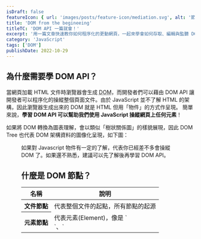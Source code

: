 ```yaml
---
isDraft: false
featureIcon: { url: 'images/posts/feature-icon/mediation.svg', alt: '節點符號' }
title: 'DOM from the begineeing'
titleTC: 'DOM API 一篇就會！'
excerpt: '用一篇文章快速教你如何程序化的更動網頁，一起來學會如何存取、編輯與監聽 DOM ，還有綜合懶人包！'
category: 'JavaScript'
tags: ['DOM']
publishDate: 2022-10-29
---
```


## 為什麼需要學 DOM API？

當網頁加載 HTML 文件時瀏覽器會生成 <abbr title="文件物件模型 (Document Object Model)">DOM</abbr>，而開發者們可以藉由 DOM API 讓開發者可以程序化的操縱整個頁面文件。由於 JavaScript 並不了解 HTML 的架構，因此瀏覽器生成出來的 DOM 就是 HTML 但用「物件」的方式作呈現。
簡單來說，**學習 DOM API 可以幫助我們使用 JavaScript 操縱網頁上任何元素**！

如果將 DOM 轉換為圖表理解，會以類似「樹狀關係圖」的樣貌展現，因此 DOM Tree 也代表 DOM 架構資料的圖像化呈現，如下圖：

<Figure width="651" height="351" src="images/posts/dom-from-the-begineeing/dom-tree.webp" alt="DOM 的樹狀圖表" />

<Info type="success">
  如果對 Javascript 物件有一定的了解，代表你已經差不多會操縱 DOM 了。如果還不熟悉，建議可以先了解後再學習 DOM API。
</Info>

## 什麼是 DOM 節點？

<table>
    <thead>
        <tr>
            <th>名稱</th>
            <th>說明</th>
        </tr>
    </thead>
    <tbody>
        <tr>
            <th style="min-width:60px">文件節點</th>
            <td>代表整個文件的起點，所有節點的起源</td>
        </tr>
        <tr>
            <th>元素節點</th>
            <td>代表元素(Element)，像是 `<div>`、`<script>`、`<h1>`</td>
        </tr>
        <tr>
            <th>屬性節點</th>
            <td>代表元素的屬性如 `id`、`class`</td>
        </tr>
        <tr>
            <th>文字節點</th>
            <td>代表元素或屬性內的純文字內容，換行與空格也是一種文字節點。</td>
        </tr>
        <tr>
            <th>註解節點</th>
            <td>代表文件中的註解</td>
        </tr>
    </tbody>
</table>

**任何東西在 HTML 文件中都是一種 DOM 節點**，常見的節點可參考以上圖表。節點是構成 DOM 的最基礎的材料，了解有不同的節點可以更清楚的知道想選取的內容、選到的內容是什麼、應該如何處理。在文章後頭會認識到各種方法來選取這些不同種類的節點，進而程序化的操縱與監聽它們來達成程序化控制網頁的目的。

接下來將會分為三大章節，一步一步學習如何運用 JavaScript 透過 DOM API 操作網頁，**學會存取、編輯與監聽 DOM**。

## 一、選取 DOM 節點

HTML 的元素之間有輩份關係，這點也體現在 DOM 的結構上，可以依據一個節點來抓取不同關係的節點，舉以下的代碼為例：

```html
<div>
  <h2>A List</h2>
  <ul>
    <li>List Item 01</li>
    <li>List Item 02</li>
  </ul>
</div>
```

對 `<ul>` 這個元素來說： `<h2>` 就是其同輩 `<div>` 就是其父母 `<li>` 就是其子孫。了解元素彼此間的關係之後，就可以運用不同的方法來選取網頁中的節點。

### 實際常見範例

在大多情境下其實不用記下太多的選取方法，只要記得常用的即可，像是選取單一元素的 [`qerySelector`](https://developer.mozilla.org/en-US/docs/Web/API/Document/querySelector) 以及選取多個元素的 [`querySelectorAll`](https://developer.mozilla.org/en-US/docs/Web/API/Document/querySelectorAll) 就可以應付絕大多數約 90% 的情境。

```html
<div id="foobar" class="foobar">Hello, World</div>
<ul>
  <li>Item 01</li>
  <li>Item 02</li>
  <li>Item 03</li>
</ul>

<script>
  // 依 document 為基準，選取符合 .foobar 選擇器群組的元素
  const foobar = document.querySelector('.foobar');
  // 依 document 為基準，選取所有 ul 內的 li
  const foobar2 = document.querySelectorAll('ul li');
</script>
```

<Info type="warning">
  覺得概念不熟悉的話可以實際操作幾次會比看文檔還要更有幫助，這裡是線上
  [CodePen](https://codepen.io/riecball/pen/VwBMWPy) 模板，可複製一份練習選取元素。
</Info>

### 更進階的選取 DOM 節點

練習完不同選取 DOM 的方法之後，會發現不同的方法返回的結果會不太一樣，這是因為它們所選取的「東西」不太相同，總共會遇上四種返回的結果。細節綜合成以下清單與表單：

#### 節點

構成 DOM 的基礎組成，任何 DOM 中的東西都是結點。

#### 元素

元素是一種節點，舉例來說 `<h1>`、`<body>`、`<div>` 都是元素。

#### 節點清單

節點的集合，一筆類似陣列的資料，像是有索引和 `forEach` 方法。絕大多數時候是靜態的，意味著 DOM 的改變並不會反映於資料上。

#### HTML 合集

元素的集合，一筆類似陣列的資料，像是有索引。是動態的集合，意味著 DOM 的改變都會反映於資料上。

<table class="table-fluid">
    <thead>
        <tr>
            <th style="min-width:100px">名稱</th>
            <th>元素 Element</th>
            <th>節點 Node</th>
        </tr>
    </thead>
    <tbody>
        <tr>
            <th>內容</th>
            <td>只允許 HTML 元素(像是 `<span>` `<div>`之類的標籤)</td>
            <td>只允許任何存在於 HTML 文件中的節點(註解、內文字都算)</td>
        </tr>
        <tr>
            <th>方法與屬性</th>
            <td>一種特別的節點，擁有一些額外的屬性</td>
            <td>最基礎的 HTML 元件，一些基礎的屬性</td>
        </tr>
        <tr>
            <th>使用時機</th>
            <td>絕大多數時候</td>
            <td>選取 HTML 標籤以外的事物時</td>
        </tr>
    </tbody>
</table>

<table>
  <thead>
    <tr>
      <th style="min-width:120px">名稱</th>
      <th>HTML 合集 HTMLCollection</th>
      <th>節點清單 NodeList</th>
    </tr>
  </thead>
  <tbody>
    <tr>
      <th>說明</th>
      <td>文件元素的合集</td>
      <td>文件節點的合集</td>
    </tr>
    <tr>
      <th>可使用的陣列方法</th>
      <td>無</td>
      <td>僅有 forEach</td>
    </tr>
    <tr>
      <th>即時更新</th>
      <td>是</td>
      <td>大多不是</td>
    </tr>
  </tbody>
</table>

## 二、編輯 DOM 節點

當選取完 DOM 節點後讓將結果打印出來，看看有哪些屬性：

```html
<div id="foobar">Hello</div>

<script>
  // 依 document 為基準，選取第一個 id 為 foobar 的元素並打印出來
  console.log(document.getElementById('foobar'));
</script>
```

得到類似以下動圖中的打印結果：

<Video
  width={676}
  height={276}
  data={[
    {
      type: 'webm',
      src: 'images/posts/dom-from-the-begineeing/dom-log.webm',
    },
    {
      type: 'mp4',
      src: 'images/posts/dom-from-the-begineeing/dom-log.mp4',
    },
  ]}
></Video>

可以發現每個元素物件身上都有許多的屬性與方法可操作，看起來非常的複雜，但常用的屬性實際上並不多，在需要的時候再查閱文檔了解即可。以下用兩種最常被選取的屬性種類作為範例來介紹(改樣式與內容)：

### 改變元素外表樣式

要修改元素的外觀樣式可以從 `class` 屬性與 `style` 屬性下手，可以直接修改元素屬性來達成更改樣式的目的，舉以下例子來說：

```javascript
// 修改元素的 style 屬性：
element.style.backgroundColor = 'red';
element.style.marginTop = '16px';
element.style['padding-top'] = '16px';
```

```javascript
// 修改元素的 style 屬性：
element.classList.add('active'); // 新增 "active" class
element.classList.remove('active'); // 移除 "active" class
element.classList.toggle('active'); // 切換 "active" class
```

### 改變元素內容

要修改元素的內容常見可以分為「修改 HTML」與「修改純文字」，端看需求選擇不同的方式，舉以下例子來說：

```javascript
// 修改選取元素的 HTML 內容
document.getElementById('foobar').innerHTML = '<h1>This is some text</h1>';
// 修改選取元素的文字內容
document.getElementById('foobar').innerText = 'This is some text';
```

<Info type="warning">
  當使用 `innerHTML` 需特別注意資料來源，惡意的資料來源可以藉由 `innerHTML` 夾帶執行惡意的程式代碼 (跨站腳本攻擊 <abbr title="Cross Site Scripting">XSS</abbr>)。應當確保注入的資料來源是可信的。

</Info>

## 三、監聽 DOM 節點

### addEventListener 事件監聽器

如果想要知道用戶對網頁作了那些互動，就可以使用 [`addEventListener`](https://developer.mozilla.org/zh-TW/docs/Web/API/EventTarget/addEventListener) 方法來監聽元素的活動，大多時候範例一、二就可以應對所有事件監聽的要求。語法如下：

```javascript
addEventListener(type, listener, options);
```

- 參數一：[事件的種類](https://developer.mozilla.org/zh-TW/docs/Web/Events)
- 參數二：回呼函數，當事件被觸發時就會被執行
- 參數三：指定有關事件偵聽器的[選項](https://developer.mozilla.org/en-US/docs/Web/API/EventTarget/addEventListener#parameters)

```javascript
// 使用元素的 addEventListener 方法，當 "click" 時呼叫 clicked 函式
// 以下三種寫法都可行

// 範例一：呼叫外部函式
element.addEventListener('click', clicked);
function clicked() {
  // ...
}

// 範例二：呼叫匿名函式
element.addEventListener('click', function () {
  // ...
});

// 範例三：添加設定物件：當激活過一次這個事件監聽就會停止監聽
element.addEventListener('click', function () {}, { once: true });
```

### removeEventListener 移除事件監聽器

當不需要事件監聽時可以手動刪除來避免背景有太多事件監聽導致影響效能，這項方法僅能刪除以呼叫外部函式來執行的事件監聽器，呼叫匿名函式的事件監聽器是刪不掉的。

```javascript
// 添加監聽
element.addEventListener('mousemove', myFunction);

// 移除監聽
element.removeEventListener('mousemove', myFunction);
```

### 監聽表單

當想要用戶輸入資料，就是 `<form>` 表單登場的地方，它提供了一系列基礎的方法和介面讓我們可以更方便快速且標準化的獲取用戶輸入的資料，其中可使用 `submit` 事件監聽獲取提交的表單。

```javascript
<form data-form>
  <input name="userInput" type="text"> // 設定 name 以便之後讀取
  <input type="submit">
</form>
```

```javascript
const form = document.querySelector('[data-form]');
// 帶入
form.addEventListener('submit', (e) => {
  console.log(e.target.userInput.value); // 獲取 name = "userInput" 的值
  e.preventDefault(); // 取消預設事件(跳轉頁面)
  e.target.reset(); // 清空表單
});
```

### 阻擋預設行為

在某些元素上會自帶預設的「事件」，像是點擊 `<a>` 或提交 `<form>` 都會跳轉到其他頁面，這時候就可以使用 `preventDefault` 來取消這些預設事件。此外在事件監聽最尾端傳入一個 `false` 也有同樣阻擋預設行為的效果。

```javascript
element.addEventListener('click', (e) => {
  e.preventDefault(); // 獲取事件，阻擋預設行為發生
});
```

## 總結

- DOM 是文件使用物件的方式做呈現，畫成圖表架構就像一棵樹。
- HTML 文件中的任何資訊在 DOM 中都是一種節點。
- 選取多個節點會回傳 NodeList ，選取多個元素會回傳 HTMLCollection，它們是類陣列的物件。
- 節點有許多預設方法與屬性，可以在終端打印出來後查詢文檔即可。

<Info type="success">
  方法好多，感到困惑？沒關係，這裡製作了兩張懶人包圖，歡迎下載參考。
  <Figure
    width="300"
    height="300"
    src="images/posts/dom-from-the-begineeing/cheat-sheet-demo.webp"
    alt="DOM 的樹狀圖表"
    href="images/posts/dom-from-the-begineeing/dom-cheatsheet-full.webp"
    loading="lazy"
  />
</Info>

本篇是我在 [六角學院](https://www.hexschool.com/) JS 直播班針對該主題所出的入門題目，內含解答，有興趣可以點開來練習：[JS 直播班 - 2022 秋季班 - DOM 操作](https://codepen.io/riecball/pen/XWYrmKz)

## 參考資料

- [Introduction to the DOM - MDN](https://developer.mozilla.org/en-US/docs/Web/API/Document_Object_Model/Introduction)
- [Javascript HTML DOM - W3C](https://www.w3schools.com/js/js_htmldom.asp)
- [DOM - GeeksforGeeks](https://www.geeksforgeeks.org/dom-document-object-model/)
